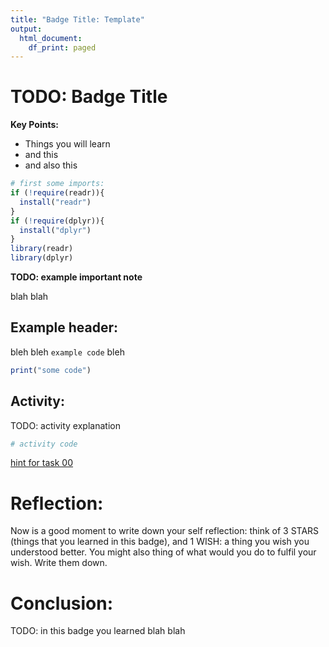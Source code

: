 ```yaml
---
title: "Badge Title: Template"
output:
  html_document:
    df_print: paged
---
```


# TODO: Badge Title

**Key Points:**

- Things you will learn
- and this
- and also this

```r
# first some imports:
if (!require(readr)){
  install("readr")
}
if (!require(dplyr)){
  install("dplyr")
}
library(readr)
library(dplyr)
```

**TODO: example important note**

blah blah

## Example header:

bleh bleh `example code` bleh

```r
print("some code")
```

## Activity:

TODO: activity explanation

```r
# activity code

```

[hint for task 00](./hints/hint_0_0.Rmd)


# Reflection:

Now is a good moment to write down your self reflection: think of 3
STARS (things that you learned in this badge), and 1 WISH: a thing you
wish you understood better. You might also thing of what would you do to
fulfil your wish. Write them down.

# Conclusion:

TODO: in this badge you learned blah blah

